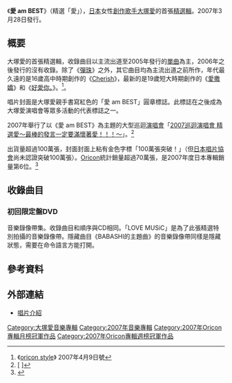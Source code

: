 {{Infobox Album |
| Name        = 愛 am BEST<br />精選「愛」
| Type        = 精選
| Artist      = [[大塚愛|大塚愛]]
| Released    = 2007年3月28日
| Recorded    = 
| Genre       = [[J-POP|J-POP]]
| Length      = 66分05秒
| Label       = [[avex_trax|avex trax]]
| Producer    = [[大塚愛|大塚愛]]
| Reviews     = 
| Chart position = *週間最高排行第1位（[[Oricon公信榜|Oricon]]）
*2007年4月度月間排行第1位（[[Oricon公信榜|Oricon]]）
*2007年度年間排行第6位（[[Oricon公信榜|Oricon]]）
| Certification = *三白金（[[日本唱片協會|日本唱片協會]]）
| Last album  = [[LOVE_COOK|LOVE COOK]]<br />（2005年）
| This album  = '''愛 am BEST'''<br />（2007年）
| Next album  = [[LOVE_PiECE|LOVE PiECE]]<br/>（2007年）
}}
《'''愛 am BEST'''》（精選「愛」），[[日本|日本]]女性[[創作歌手|創作歌手]][[大塚愛|大塚愛]]的首張[[精選輯|精選輯]]。2007年3月28日發行。

==概要==
大塚愛的首張精選輯，收錄曲目以主流出道至2005年發行的[[單曲|單曲]]為主，2006年之後發行的沒有收錄。除了《[[SMILY/彈珠|彈珠]]》之外，其它曲目均為主流出道之前所作，年代最久遠的是16歲高中時期創作的《[[LOVE_COOK|Cherish]]》，最新的是19歲短大時期創作的《[[愛撒嬌|愛撒嬌]]》和《[[好愛你。|好愛你。]]》。<ref>《[[oricon|oricon style]]》 2007年4月9日號</ref>。

唱片封面是大塚愛親手書寫紅色的「愛 am BEST」圓章標誌。此標誌在之後成為大塚愛演唱會等眾多活動的代表標誌之一。

2007年舉行了以《愛 am BEST》為主題的大型巡迴[[演唱會|演唱會]]「[[2007巡迴演唱會_精選愛～最棒的發言一定要滿懷著愛！！！～|2007巡迴演唱會 精選愛～最棒的發言一定要滿懷著愛！！！～]]」。<ref>[{{Cite web |url=http://natalie.mu/music/news/317 |script-title=ja:大塚愛 まさにBESTな大規模ツアー決定！ |accessdate=2011-07-17 |archive-date=2016-03-04 |archive-url=https://web.archive.org/web/20160304105128/http://natalie.mu/music/news/317 |dead-url=no }} {{lang|ja|大塚愛 まさにBESTな大規模ツアー決定！}}]</ref>

出貨量超過100萬張，封面封面上粘有金色字標「100萬張突破！」（但[[日本唱片協會|日本唱片協會]]尚未認證突破100萬張）。[[Oricon公信榜|Oricon]]統計銷量超過70萬張，是2007年度日本專輯銷量第6位。<ref>{{Cite web |url=http://www.musictvprogram.com/corner-ranking-2007.html |script-title=ja:2007年間アルバムランキング TOP50 |access-date=2011-07-17 |archive-url=https://web.archive.org/web/20100413151814/http://www.musictvprogram.com/corner-ranking-2007.html |archive-date=2010-04-13 |dead-url=yes }}</ref>

== 收錄曲目 ==
{{tracklist
| collapsed       = 
| headline        = CD
| all_writing     = [[大塚愛|愛]]；[[編曲|編曲]]：愛×{{link-ja|Ikoman|Ikoman}}
| extra_column    = 編曲
| total_length    = 

| title1          = '''[[桃花花瓣|桃花花瓣]]'''
| extra1          = 
| length1         = 

| title2          ='''[[櫻桃_(單曲)|櫻桃]]'''
| extra2          = [[銅管樂器|銅管樂器]]編曲：水江洋一郎
| length2         =

| title3          ='''[[愛撒嬌|愛撒嬌]]'''
| extra3          =
| length3         =

| title4          ='''[[Happy_Days|Happy Days]]'''
| extra4          =
| length4         =

| title5          ='''[[金魚花火|金魚花火]]'''
| extra5          =
| length5         =

| title6          ='''[[好愛你。|好愛你。]]'''
| extra6          =
| length6         =

| title7          ='''[[上等黑毛日本牛鹽烤牛舌680圓|上等黑毛日本牛鹽烤牛舌680圓]]'''
| extra7          =
| length7         =

| title8          ='''[[LOVE_COOK|Cherish]]'''
| extra8          = [[弦樂團|弦樂團]]編曲：クラッシャー木村
| length8         =

| title9          ='''[[SMILY/彈珠|SMILY]]'''
| extra9          =
| length9         =

| title10          ='''[[SMILY/彈珠|彈珠]]'''
| extra10          =
| length10         =

| title11          ='''[[貓與氣球|貓與氣球]]'''
| extra11          =
| length11         =

| title12          ='''[[星象儀|星象儀]]'''
| extra12          =
| length12         =

| title13          ='''[[LOVE_COOK|LOVE MUSiC]]'''
| note13           =
| extra13          =
| length13         =

| title14          ='''BABASHIのテーマ'''<ref>'''BABASHI的主題曲'''。第14—98音軌都是五秒無聲狀態，第99音軌收錄此隱藏曲目。</ref>
| extra14          =
| length14         =
}}

=== 初回限定盤DVD ===
音樂錄像帶集。收錄曲目和順序與CD相同。「LOVE MUSiC」是為了此張精選特別拍攝的音樂錄像帶。隱藏曲目《BABASHI的主題曲》的音樂錄像帶同樣是隱藏狀態，需要在命令語言方能打開。

== 參考資料 ==
{{reflist}}

== 外部連結 ==
* [https://web.archive.org/web/20110925205214/http://www.avexnet.or.jp/ai/discography/avcd-23271.html 唱片介紹]


{{大塚愛}}
{{Oricon專輯月榜冠軍 (2000年代後期)|2007年4月}}
{{Oricon專輯週榜冠軍 (2007年)|2007年4月9日}}

{{DEFAULTSORT:Ai Am Best}}
[[Category:大塚愛音樂專輯|Category:大塚愛音樂專輯]]
[[Category:2007年音樂專輯|Category:2007年音樂專輯]]
[[Category:2007年Oricon專輯月榜冠軍作品|Category:2007年Oricon專輯月榜冠軍作品]]
[[Category:2007年Oricon專輯週榜冠軍作品|Category:2007年Oricon專輯週榜冠軍作品]]